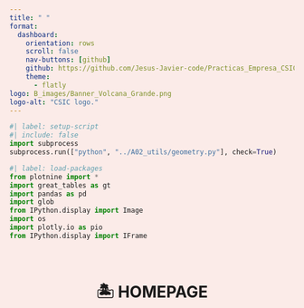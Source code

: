 ---
title: " "
format: 
  dashboard:
    orientation: rows
    scroll: false
    nav-buttons: [github]
    github: https://github.com/Jesus-Javier-code/Practicas_Empresa_CSIC.git
    theme:
      - flatly
logo: B_images/Banner_Volcana_Grande.png
logo-alt: "CSIC logo."
---

<style>
/* RESET GENERAL */
body, html, .dashboard {
  overflow: visible !important;
  height: auto !important;
  background-color: #FBEBE8; /* Fondo crema claro */
}

/* ELIMINAR TODOS LOS SCROLLS */
.panel-card, .cell-output, .cell, .panel-card-body {
  overflow: visible !important;
  height: auto !important;
}

/* IFRAMES COMPACTOS */
iframe {
  width: 100% !important;
  height: 400px !important;
  border: none !important;
  margin: 0 !important;
  padding: 0 !important;
  display: block !important;
}

/* IMÁGENES RESPONSIVAS */
img {
  max-width: 100% !important;
  height: auto !important;
  display: block !important;
  margin: 0 auto !important;
}

/* COLUMNAS IGUALES */
.columns {
  display: flex;
  gap: 15px;
}

.column {
  flex: 1;
}

/* ESTILOS DEL HEADER */
@import url('https://fonts.cdnfonts.com/css/hippo-lettro');
.navbar-brand::after {
  content: "VOLCANA";
  font-family: 'Hippo Letto', sans-serif;
  color: #413224;
  font-size: 1.8rem;
  letter-spacing: 1px;
  margin-left: 10px;
}
.navbar-brand:not(:after) { display: none; }
.navbar {
  background: rgb(251,235,207) !important;
  border-bottom: 3px solid #413224 !important;
}
.navbar-brand { color: #413224 !important; }
.navbar-nav .nav-link {
  color: #413224 !important;
  margin: 0 10px;
  border-radius: 4px 4px 0 0;
}
.navbar-nav .nav-link.active {
  background-color: #413224 !important;
  color: white !important;
}
.navbar-nav .nav-link:hover:not(.active) {
  background-color: rgba(65,50,36,0.1) !important;
}

/* ESTILOS PÁGINA PRINCIPAL */
.homepage {
  text-align: center;
  padding: 2rem 1rem;
  background-color: #FBEBE8;
  min-height: calc(100vh - 120px);
}

.homepage-logo {
  max-width: 300px;
  margin: 2rem auto;
  border-radius: 50%;
  box-shadow: 0 4px 8px rgba(0,0,0,0.1);
}

.homepage-title {
  font-family: 'Hippo Letto', sans-serif;
  color: #413224;
  font-size: 2.5rem;
  margin-bottom: 1rem;
}

.homepage-subtitle {
  color: #5D4037;
  font-size: 1.2rem;
  max-width: 800px;
  margin: 0 auto 2rem;
}

.homepage-section {
  background-color: rgba(255,255,255,0.7);
  border-radius: 8px;
  padding: 2rem;
  margin: 2rem auto;
  max-width: 800px;
  box-shadow: 0 2px 4px rgba(0,0,0,0.05);
  border: 1px solid #E0D6C2;
}

.homepage-text {
  color: #5D4037;
  line-height: 1.6;
  text-align: left;
}
</style>

```{python}
#| label: setup-script
#| include: false
import subprocess
subprocess.run(["python", "../A02_utils/geometry.py"], check=True)
```


```{python}
#| label: load-packages
from plotnine import *
import great_tables as gt
import pandas as pd
import glob
from IPython.display import Image
import os
import plotly.io as pio
from IPython.display import IFrame
```

# 🏝️ HOMEPAGE {.homepage}

```{python}
#| label: homepage-content
#| echo: false
from IPython.display import HTML

HTML(f"""
<div class="homepage">
  <img src="B_images/Logo_Volcana.jpeg" alt="Logo VOLCANA" class="homepage-logo">
  <h1 class="homepage-title">VOLCANA</h1>
  <p class="homepage-subtitle">Sistema de Monitorización Volcánica del CSIC</p>
  
  <div class="homepage-section">
    <h2>Sobre el Proyecto</h2>
    <p class="homepage-text">
      Este proyecto de investigación del CSIC tiene como objetivo monitorizar y analizar la actividad 
      volcánica en las Islas Canarias, con especial atención a la erupción del volcán Tajogaite en La Palma (2021) 
      y la vigilancia del Teide en Tenerife.
    </p>
    <p class="homepage-text">
      Nuestro equipo multidisciplinar combina técnicas de teledetección, análisis de datos y visualización 
      científica para comprender mejor los procesos volcánicos y mejorar los sistemas de alerta temprana.
    </p>
  </div>
  
  <div class="homepage-section">
    <h2>Contenido Científico</h2>
    <p class="homepage-text">
      <strong>La Palma:</strong> Datos de potencia radiativa, mapas interactivos y evolución de la erupción.
    </p>
    <p class="homepage-text">
      <strong>El Teide:</strong> Análisis de actividad y parámetros de vigilancia.
    </p>
    <p class="homepage-text">
      <strong>Terremotos:</strong> Monitorización sísmica asociada a la actividad volcánica.
    </p>
  </div>
</div>
""")
```

# <img src="B_images/la_palma_contorno.png" alt="La Palma" style="height: 1.2em; vertical-align: middle;"> LA PALMA {#la-palma}


## Potencia Radiativa {.panel-tabset}

```{python}
#| label: setup-potencia
#| include: false
import subprocess
subprocess.run(["python", "../A02_utils/geometry_2.py"], check=True)
```

```{python}
#| label: display-potencia
#| fig-cap: "Potencia Radiativa vs Tiempo"
IFrame("B_images/radiative_power_plot.html", width="100%", height="400px")
```

## Mapas 
### Mapa interactivo Tajogaite 
```{python}
#| label: mapa-tajogaite-main
#| fig-cap: "Mapa interactivo del Volcán de Tajogaite"
IFrame("B_images/mapa_tajogaite.html", width="100%", height="400px")
```
### Mapa interactivo los alrededores 
```{python}
#| label: mapa-tajogaite-surroundings
#| fig-cap: "Mapa interactivo de los alrededores del Volcán de Tajogaite"
IFrame("B_images/mapa_region_alrededor.html", width="100%", height="400px")
```
```{python}
#| label: mapa-mundi
#| fig-cap: "Mapa mundi simplificado con el Volcán Tajogaite"
IFrame("B_images/la_palma_eruption_viewer.html", width="100%", height="550px")
```
# 🌋 EL TEIDE

```{python}
#| label: teide-analysis
#| fig-cap: "Análisis de Potencia Radiativa - El Teide"
display(Image(filename="B_images/graficamala.png", width="80%"))
```

# 🕳️ TERREMOTOS

```{python}
#| label: earthquake-trigger-index
#| fig-cap: "Trigger Index - Terremoto"
display(Image(filename="B_images/thomas_paper.png", width="80%"))
```